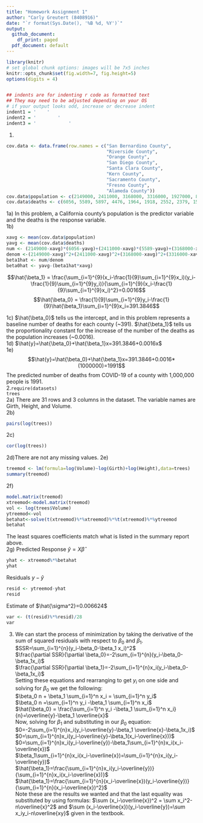 ---
title: "Homework Assignment 1"
author: "Carly Greutert (8408916)"
date: "`r format(Sys.Date(), '%B %d, %Y')`"
output:
  github_document:
    df_print: paged
  pdf_document: default
---

```{r setup, echo=FALSE}
library(knitr)
# set global chunk options: images will be 7x5 inches
knitr::opts_chunk$set(fig.width=7, fig.height=5)
options(digits = 4)


## indents are for indenting r code as formatted text
## They may need to be adjusted depending on your OS
# if your output looks odd, increase or decrease indent
indent1 = '    '
indent2 = '        '
indent3 = '            '
```


1. 
```{r}
cov.data <- data.frame(row.names = c("San Bernardino County",
                                     "Riverside County",
                                     "Orange County",
                                     "San Diego County",
                                     "Santa Clara County",
                                     "Kern County",
                                     "Sacramento County",
                                     "Fresno County",
                                     "Alameda County"))
cov.data$population <- c(2149000, 2411000, 3168000, 3316000, 1927000, 887000, 1525000, 985000, 1657000)
cov.data$deaths <- c(6056, 5589, 5897, 4476, 1964, 1918, 2552, 2379, 1546)
```
1a) In this problem, a California county's population is the predictor variable and the deaths is the response variable.                                                                            
1b)
```{r}
xavg <- mean(cov.data$population)
yavg <- mean(cov.data$deaths)
num <- (2149000-xavg)*(6056-yavg)+(2411000-xavg)*(5589-yavg)+(3168000-xavg)*(5897-yavg)+(3316000-xavg)*(4476-yavg)+(1927000-xavg)*(1964-yavg)+(887000-xavg)*(1918-yavg)+(1525000-xavg)*(2552-yavg)+(985000-xavg)*(2379-yavg)+(1657000-xavg)*(1546-yavg)
denom <-(2149000-xavg)^2+(2411000-xavg)^2+(3168000-xavg)^2+(3316000-xavg)^2+(1927000-xavg)^2+(887000-xavg)^2+(1525000-xavg)^2+(985000-xavg)^2+(1657000-xavg)^2
beta1hat <- num/denom
beta0hat <- yavg-(beta1hat*xavg)
```
$$\hat{\beta_1} = \frac{\sum_{i=1}^{9}(x_i-\frac{1}{9}\sum_{i=1}^{9}x_i)(y_i-\frac{1}{9}\sum_{i=1}^{9}y_i)}{\sum_{i=1}^{9}(x_i-\frac{1}{9}\sum_{i=1}^{9}x_i)^2}=0.0016$$
$$\hat{\beta_0} = \frac{1}{9}\sum_{i=1}^{9}y_i-\frac{1}{9}\hat{\beta_1}\sum_{i=1}^{9}x_i=391.3846$$

1c) $\hat{\beta_0}$ tells us the intercept, and in this problem represents a baseline number of deaths for each county (~391). $\hat{\beta_1}$ tells us the proportionality constant for the increase of the number of the deaths as the population increases (~0.0016).                           
1d) $\hat{y}=\hat{\beta_0}+\hat{\beta_1}x=391.3846+0.0016x$                                      
1e)$$\hat{y}=\hat{\beta_0}+\hat{\beta_1}x=391.3846+0.0016*(1000000)=1991$$                         The predicted number of deaths from COVID-19 of a county with 1,000,000 people is 1991.                                                                                                               
2.```
require(datasets)                                                                               
 trees                                                                                            
```                                                                                                
2a) There are 31 rows and 3 columns in the dataset. The variable names are Girth, Height, and Volume.                                                    
2b)
```{r}
pairs(log(trees))
```
2c)
```{r}
cor(log(trees))
```
2d)There are not any missing values.
2e)
```{r}
treemod <- lm(formula=log(Volume)~log(Girth)+log(Height),data=trees)
summary(treemod)
```
2f)
```{r}
model.matrix(treemod)
xtreemod<-model.matrix(treemod)
vol <- log(trees$Volume)
ytreemod<-vol
betahat<-solve(t(xtreemod)%*%xtreemod)%*%t(xtreemod)%*%ytreemod
betahat
```
The least squares coefficients match what is listed in the summary report above.                 
2g)
Predicted Response
$\hat{y}=X\hat{\beta}$
```{r}
yhat <- xtreemod%*%betahat
yhat
```
Residuals $y-\hat{y}$
```{r}
resid <- ytreemod-yhat
resid
```
Estimate of $\hat{\sigma^2}=0.006624$
```{r}
var <- (t(resid)%*%resid)/28
var
```

3) We can start the process of minimization by taking the derivative of the sum of squared residuals with respect to $\beta_0$ and $\beta_1$.
$SSR=\sum_{i=1}^{n}(y_i-\beta_0-\beta_1 x_i)^2$                                      
$\frac{\partial SSR}{\partial \beta_0}=-2\sum_{i=1}^{n}(y_i-\beta_0-\beta_1x_i)$                
$\frac{\partial SSR}{\partial \beta_1}=-2\sum_{i=1}^{n}x_i(y_i-\beta_0-\beta_1x_i)$               
Setting these equations and rearranging to get $y_i$ on one side and solving for $\beta_0$ we get the following:    
$\beta_0 n + \beta_1 \sum_{i=1}^n x_i = \sum_{i=1}^n y_i$                                  
$\beta_0 n =\sum_{i=1}^n y_i -\beta_1 \sum_{i=1}^n x_i$                                           
$\hat{\beta_0} = \frac{\sum_{i=1}^n y_i -\beta_1 \sum_{i=1}^n x_i}{n}=\overline{y}-\beta_1 \overline{x}$                                                                                     
Now, solving for $\beta_1$ and substituting in our $\beta_0$ equation:                          
$0=-2\sum_{i=1}^{n}x_i(y_i-\overline{y}-\beta_1 \overline{x}-\beta_1x_i)$                         
$0=\sum_{i=1}^{n}x_i(y_i-\overline{y}-\beta_1(x_i-\overline{x}))$                                 
$0=\sum_{i=1}^{n}x_i(y_i-\overline{y})-\beta_1\sum_{i=1}^{n}x_i(x_i-\overline{x})$               
$\beta_1\sum_{i=1}^{n}x_i(x_i-\overline{x})=\sum_{i=1}^{n}x_i(y_i-\overline{y})$                 
$\hat{\beta_1}=\frac{\sum_{i=1}^{n}x_i(y_i-\overline{y})}{\sum_{i=1}^{n}x_i(x_i-\overline{x})}$   
$\hat{\beta_1}=\frac{\sum_{i=1}^{n}(x_i-\overline{x})(y_i-\overline{y})}{\sum_{i=1}^{n}(x_i-\overline{x})^2}$                                                                                     
Note these are the results we wanted and that the last equality was substituted by using formulas:
$\sum (x_i-\overline{x})^2 = \sum x_i^2-n\overline{x}^2$ and $\sum (x_i-\overline{x})(y_i-\overline{y})=\sum x_iy_i-n\overline{xy}$ given in the textbook.